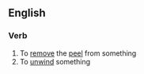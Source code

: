 ==English==

===Verb===
{{en-verb}}

# To [[remove]] the [[peel]] from something
# To [[unwind]] something